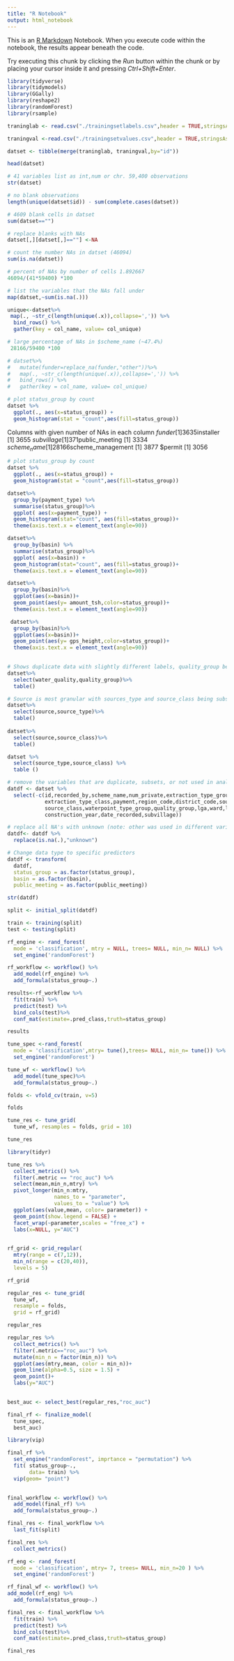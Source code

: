 ```yaml
---
title: "R Notebook"
output: html_notebook
---
```


This is an [R Markdown](http://rmarkdown.rstudio.com) Notebook. When you execute code within the notebook, the results appear beneath the code. 

Try executing this chunk by clicking the *Run* button within the chunk or by placing your cursor inside it and pressing *Ctrl+Shift+Enter*. 

```r
library(tidyverse)
library(tidymodels)
library(GGally)
library(reshape2)
library(randomForest)
library(rsample)

traninglab <- read.csv("./trainingsetlabels.csv",header = TRUE,stringsAsFactors = FALSE)

traningval <-read.csv("./trainingsetvalues.csv",header = TRUE,stringsAsFactors = FALSE)

```


```r
datset <- tibble(merge(traninglab, traningval,by="id"))

head(datset)

# 41 variables list as int,num or chr. 59,400 observations
str(datset)

# no blank observations
length(unique(datset$id)) - sum(complete.cases(datset))

# 4609 blank cells in datset
sum(datset=="")

# replace blanks with NAs
datset[,][datset[,]==""] <-NA

# count the number NAs in datset (46094)
sum(is.na(datset))

# percent of NAs by number of cells 1.892667
46094/(41*59400) *100

# list the variables that the NAs fall under
map(datset,~sum(is.na(.)))

unique<-datset%>%
 map(., ~str_c(length(unique(.x)),collapse=',')) %>%
  bind_rows() %>%
  gather(key = col_name, value= col_unique)

# large percentage of NAs in $scheme_name (~47.4%)
 28166/59400 *100

# datset%>%
#   mutate(funder=replace_na(funder,"other"))%>%
#   map(., ~str_c(length(unique(.x)),collapse=',')) %>%
#   bind_rows() %>%
#   gather(key = col_name, value= col_unique)

# plot status_group by count
datset %>%
  ggplot(., aes(x=status_group)) +
  geom_histogram(stat = "count",aes(fill=status_group))
```
Columns with given number of NAs in each column
$funder
[1] 3635
$installer
[1] 3655
$subvillage
[1] 371
$public_meeting
[1] 3334
$scheme_name
[1] 28166
$scheme_management
[1] 3877
$permit
[1] 3056

```r
# plot status_group by count
datset %>%
  ggplot(., aes(x=status_group)) +
  geom_histogram(stat = "count",aes(fill=status_group))

datset%>%
  group_by(payment_type) %>%
  summarise(status_group)%>%
  ggplot( aes(x=payment_type)) +
  geom_histogram(stat="count", aes(fill=status_group))+
  theme(axis.text.x = element_text(angle=90))

datset%>%
  group_by(basin) %>%
  summarise(status_group)%>%
  ggplot( aes(x=basin)) +
  geom_histogram(stat="count", aes(fill=status_group))+
  theme(axis.text.x = element_text(angle=90))

datset%>% 
  group_by(basin)%>%
  ggplot(aes(x=basin))+
  geom_point(aes(y= amount_tsh,color=status_group))+
  theme(axis.text.x = element_text(angle=90))

 datset%>%
  group_by(basin)%>%
  ggplot(aes(x=basin))+
  geom_point(aes(y= gps_height,color=status_group))+
  theme(axis.text.x = element_text(angle=90))
 
```


```r
# Shows duplicate data with slightly different labels, quality_group being a subset of water_quality
datset%>%
  select(water_quality,quality_group)%>%
  table()

# Source is most granular with sources_type and source_class being subsets
datset%>%
  select(source,source_type)%>%
  table()
  
datset%>%
  select(source,source_class)%>%
  table()

datset %>%
  select(source_type,source_class) %>%
  table ()
```


```r
# remove the variables that are duplicate, subsets, or not used in analysis
datdf <- datset %>%
  select(-c(id,recorded_by,scheme_name,num_private,extraction_type_group,
            extraction_type_class,payment,region_code,district_code,source_type,
            source_class,waterpoint_type_group,quality_group,lga,ward,latitude,longitude,
            construction_year,date_recorded,subvillage))

# replace all NA's with unknown (note: other was used in different variables)
datdf<- datdf %>%
  replace(is.na(.),"unknown")

# Change data type to specific predictors
datdf <- transform(
  datdf,
  status_group = as.factor(status_group),
  basin = as.factor(basin),
  public_meeting = as.factor(public_meeting))

str(datdf)
```

```r

split <- initial_split(datdf)

train <- training(split)
test <- testing(split)

rf_engine <- rand_forest(
  mode = 'classification', mtry = NULL, trees= NULL, min_n= NULL) %>%
  set_engine('randomForest')

rf_workflow <- workflow() %>%
  add_model(rf_engine) %>%
  add_formula(status_group~.)

results<-rf_workflow %>%
  fit(train) %>%
  predict(test) %>%
  bind_cols(test)%>%
  conf_mat(estimate=.pred_class,truth=status_group)

results

```

```r
tune_spec <-rand_forest(
  mode = 'classification',mtry= tune(),trees= NULL, min_n= tune()) %>%
  set_engine('randomForest')

tune_wf <- workflow() %>%
  add_model(tune_spec)%>%
  add_formula(status_group~.)

folds <- vfold_cv(train, v=5)

folds

tune_res <- tune_grid(
  tune_wf, resamples = folds, grid = 10)

tune_res

```



```r
library(tidyr)

tune_res %>%
  collect_metrics() %>%
  filter(.metric == "roc_auc") %>%
  select(mean,min_n,mtry) %>%
  pivot_longer(min_n:mtry,
               names_to = "parameter",
               values_to = "value") %>%
  ggplot(aes(value,mean, color= parameter)) +
  geom_point(show.legend = FALSE) +
  facet_wrap(~parameter,scales = "free_x") +
  labs(x=NULL, y="AUC")
         
```

```r
  
rf_grid <- grid_regular(
  mtry(range = c(7,12)),
  min_n(range = c(20,40)),
  levels = 5)

rf_grid

regular_res <- tune_grid(
  tune_wf,
  resample = folds,
  grid = rf_grid)

regular_res
```

```r

regular_res %>%
  collect_metrics() %>%
  filter(.metric=="roc_auc") %>%
  mutate(min_n = factor(min_n)) %>%
  ggplot(aes(mtry,mean, color = min_n))+
  geom_line(alpha=0.5, size = 1.5) +
  geom_point()+
  labs(y="AUC")
  

best_auc <- select_best(regular_res,"roc_auc")

final_rf <- finalize_model(
  tune_spec,
  best_auc)

library(vip)

final_rf %>%
  set_engine("randomForest", imprtance = "permutation") %>%
  fit( status_group~.,
       data= train) %>% 
  vip(geom= "point")
  

```
```r

final_workflow <- workflow() %>%
  add_model(final_rf) %>%
  add_formula(status_group~.)

final_res <- final_workflow %>%
  last_fit(split)

final_res %>%
  collect_metrics()

rf_eng <- rand_forest(
  mode = 'classification', mtry= 7, trees= NULL, min_n=20 ) %>%
  set_engine('randomForest')

rf_final_wf <- workflow() %>%
add_model(rf_eng) %>%
  add_formula(status_group~.)

final_res <- final_workflow %>%
  fit(train) %>%
  predict(test) %>%
  bind_cols(test)%>%
  conf_mat(estimate=.pred_class,truth=status_group)

final_res



```




